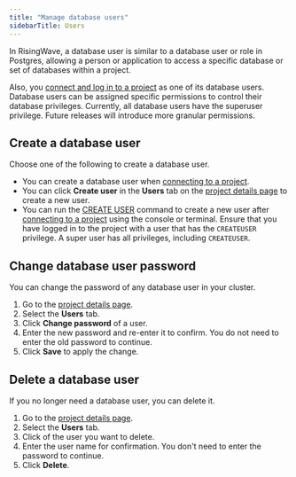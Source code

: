 ```yaml
---
title: "Manage database users"
sidebarTitle: Users
---
```


In RisingWave, a database user is similar to a database user or role in Postgres, allowing a person or application to access a specific database or set of databases within a project.

Also, you [connect and log in to a project](/cloud/connect-to-a-project/) as one of its database users. Database users can be assigned specific permissions to control their database privileges. Currently, all database users have the superuser privilege. Future releases will introduce more granular permissions.

## Create a database user

Choose one of the following to create a database user.

* You can create a database user when [connecting to a project](/cloud/connect-to-a-project/).
* You can click **Create user** in the **Users** tab on the [project details page](/cloud/check-status-and-metrics/#check-project-details) to create a new user.
* You can run the [CREATE USER](/sql/commands/sql-create-user) command to create a new user after [connecting to a project](/cloud/connect-to-a-project/) using the console or terminal.
Ensure that you have logged in to the project with a user that has the `CREATEUSER` privilege. A super user has all privileges, including `CREATEUSER`.

## Change database user password

You can change the password of any database user in your cluster.

1. Go to the [project details page](/cloud/check-status-and-metrics/#check-project-details).
2. Select the **Users** tab.
3. Click **Change password** of a user.
4. Enter the new password and re-enter it to confirm. You do not need to enter the old password to continue.
5. Click **Save** to apply the change.

## Delete a database user

If you no longer need a database user, you can delete it.

1. Go to the [project details page](/cloud/check-status-and-metrics/#check-project-details).
2. Select the **Users** tab.
3. Click  of the user you want to delete.
4. Enter the user name for confirmation. You don't need to enter the password to continue.
5. Click **Delete**.
